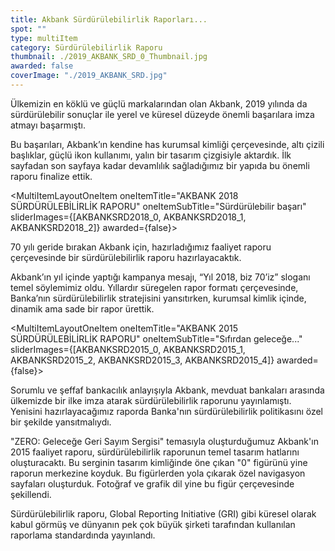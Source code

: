 ```yaml
---
title: Akbank Sürdürülebilirlik Raporları...
spot: ""
type: multiItem
category: Sürdürülebilirlik Raporu
thumbnail: ./2019_AKBANK_SRD_0_Thumbnail.jpg
awarded: false
coverImage: "./2019_AKBANK_SRD.jpg"
---
```




<MultiItemLayoutOneItem oneItemTitle="AKBANK 2019 SÜRDÜRÜLEBİLİRLİK RAPORU" oneItemSubTitle="Sürdürülebilir başarıların altını çizdik" sliderImages={[AKBANKSRD2019_0]} awarded={false}>

Ülkemizin en köklü ve güçlü markalarından olan Akbank, 2019 yılında da sürdürülebilir sonuçlar ile yerel ve küresel düzeyde önemli başarılara imza atmayı başarmıştı.

Bu başarıları, Akbank’ın kendine has kurumsal kimliği çerçevesinde, altı çizili başlıklar, güçlü ikon kullanımı, yalın bir tasarım çizgisiyle aktardık. İlk sayfadan son sayfaya kadar devamlılık sağladığımız bir yapıda bu önemli raporu finalize ettik.

</MultiItemLayoutOneItem>


<MultiItemLayoutOneItem oneItemTitle="AKBANK 2018 SÜRDÜRÜLEBİLİRLİK RAPORU" oneItemSubTitle="Sürdürülebilir başarı" sliderImages={[AKBANKSRD2018_0, AKBANKSRD2018_1, AKBANKSRD2018_2]} awarded={false}>

70 yılı geride bırakan Akbank için, hazırladığımız faaliyet raporu çerçevesinde bir sürdürülebilirlik raporu hazırlayacaktık.

Akbank’ın yıl içinde yaptığı kampanya mesajı, “Yıl 2018, biz 70’iz” sloganı temel söylemimiz oldu. Yıllardır süregelen rapor formatı çerçevesinde, Banka’nın sürdürülebilirlik stratejisini yansıtırken, kurumsal kimlik içinde, dinamik ama sade bir rapor ürettik.

</MultiItemLayoutOneItem>


<MultiItemLayoutOneItem oneItemTitle="AKBANK 2015 SÜRDÜRÜLEBİLİRLİK RAPORU" oneItemSubTitle="Sıfırdan geleceğe..." sliderImages={[AKBANKSRD2015_0, AKBANKSRD2015_1, AKBANKSRD2015_2, AKBANKSRD2015_3, AKBANKSRD2015_4]} awarded={false}>

Sorumlu ve şeffaf bankacılık anlayışıyla Akbank, mevduat bankaları arasında ülkemizde bir ilke imza atarak sürdürülebilirlik raporunu yayınlamıştı. Yenisini hazırlayacağımız raporda Banka'nın sürdürülebilirlik politikasını özel bir şekilde yansıtmalıydı.

"ZERO: Geleceğe Geri Sayım Sergisi" temasıyla oluşturduğumuz Akbank'ın 2015 faaliyet raporu, sürdürülebilirlik raporunun temel tasarım hatlarını oluşturacaktı. Bu serginin tasarım kimliğinde öne çıkan "0" figürünü yine raporun merkezine koyduk. Bu figürlerden yola çıkarak özel navigasyon sayfaları oluşturduk. Fotoğraf ve grafik dil yine bu figür çerçevesinde şekillendi.

Sürdürülebilirlik raporu, Global Reporting Initiative (GRI) gibi küresel olarak kabul görmüş ve dünyanın pek çok büyük şirketi tarafından kullanılan raporlama standardında yayınlandı.

</MultiItemLayoutOneItem>
